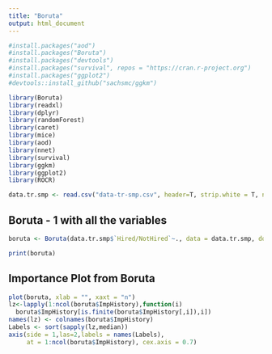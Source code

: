 ```yaml
---
title: "Boruta"
output: html_document
---
```


```r

#install.packages("aod")
#install.packages("Boruta")
#install.packages("devtools")
#install.packages("survival", repos = "https://cran.r-project.org")
#install.packages("ggplot2")
#devtools::install_github("sachsmc/ggkm")

library(Boruta)
library(readxl)
library(dplyr)
library(randomForest)
library(caret)
library(mice)
library(aod)
library(nnet)
library(survival)
library(ggkm)
library(ggplot2)
library(ROCR)

```

``` r
data.tr.smp <- read.csv("data-tr-smp.csv", header=T, strip.white = T, na.strings = c("NA","NaN","","?"))

```

## Boruta - 1 with all the variables

```r
boruta <- Boruta(data.tr.smp$`Hired/NotHired`~., data = data.tr.smp, doTrace = 2)

print(boruta)

```

## Importance Plot from Boruta

```r

plot(boruta, xlab = "", xaxt = "n")
lz<-lapply(1:ncol(boruta$ImpHistory),function(i)
  boruta$ImpHistory[is.finite(boruta$ImpHistory[,i]),i])
names(lz) <- colnames(boruta$ImpHistory)
Labels <- sort(sapply(lz,median))
axis(side = 1,las=2,labels = names(Labels),
     at = 1:ncol(boruta$ImpHistory), cex.axis = 0.7)

```